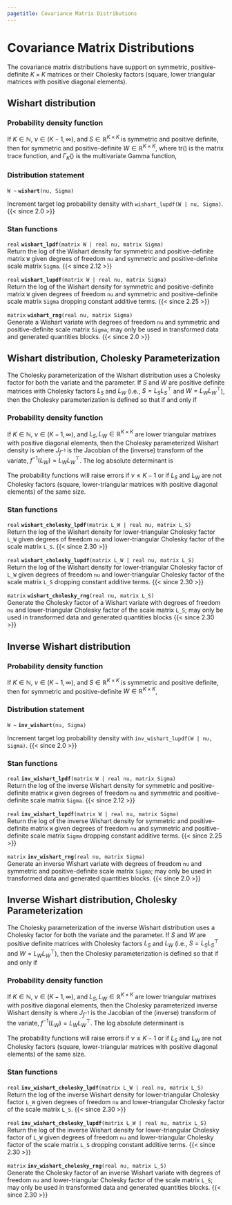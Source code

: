 ```yaml
---
pagetitle: Covariance Matrix Distributions
---
```


# Covariance Matrix Distributions



The covariance matrix distributions have support on symmetric,
positive-definite $K \times K$ matrices or their Cholesky factors
(square, lower triangular matrices with positive diagonal elements).

## Wishart distribution

### Probability density function

If $K \in \mathbb{N}$, $\nu \in (K-1,\infty)$, and $S \in
\mathbb{R}^{K \times K}$ is symmetric and positive definite, then for
symmetric and positive-definite $W \in \mathbb{R}^{K \times K}$,
\begin{equation*}
\text{Wishart}(W \mid \nu,S) = \frac{1}{2^{\nu K / 2}}
 \ \frac{1}{\Gamma_K \! \left( \frac{\nu}{2} \right)}
 \ \left| S \right|^{-\nu/2} \ \left| W \right|^{(\nu - K - 1)/2}
 \ \exp \! \left(- \frac{1}{2} \ \text{tr}\left( S^{-1} W \right) \right) \! ,
\end{equation*}
where $\text{tr}()$ is the matrix trace function, and $\Gamma_K()$ is the multivariate
Gamma function,
\begin{equation*}
\Gamma_K(x) = \frac{1}{\pi^{K(K-1)/4}} \ \prod_{k=1}^K \Gamma \left( x + \frac{1 - k}{2} \right) \!.
\end{equation*}

### Distribution statement

`W ~ ` **`wishart`**`(nu, Sigma)`

Increment target log probability density with `wishart_lupdf(W | nu, Sigma)`.
{{< since 2.0 >}}
<!-- real; wishart ~; -->
\index{{\tt \bfseries wishart }!sampling statement|hyperpage}

### Stan functions

<!-- real; wishart_lpdf; (matrix W | real nu, matrix Sigma); -->
\index{{\tt \bfseries wishart\_lpdf }!{\tt (matrix W \textbar\ real nu, matrix Sigma): real}|hyperpage}

`real` **`wishart_lpdf`**`(matrix W | real nu, matrix Sigma)`<br>\newline
Return the log of the Wishart density for symmetric and positive-definite
matrix `W` given degrees of freedom `nu` and symmetric and
positive-definite scale matrix `Sigma`.
{{< since 2.12 >}}

<!-- real; wishart_lupdf; (matrix W | real nu, matrix Sigma); -->
\index{{\tt \bfseries wishart\_lupdf }!{\tt (matrix W \textbar\ real nu, matrix Sigma): real}|hyperpage}

`real` **`wishart_lupdf`**`(matrix W | real nu, matrix Sigma)`<br>\newline
Return the log of the Wishart density for symmetric and positive-definite
matrix `W` given degrees of freedom `nu` and symmetric and
positive-definite scale matrix `Sigma` dropping constant additive terms.
{{< since 2.25 >}}

<!-- matrix; wishart_rng; (real nu, matrix Sigma); -->
\index{{\tt \bfseries wishart\_rng }!{\tt (real nu, matrix Sigma): matrix}|hyperpage}

`matrix` **`wishart_rng`**`(real nu, matrix Sigma)`<br>\newline
Generate a Wishart variate with degrees of freedom `nu` and symmetric
and positive-definite scale matrix `Sigma`; may only be used in
transformed data and generated quantities blocks.
{{< since 2.0 >}}

## Wishart distribution, Cholesky Parameterization {#wishart-cholesky-distribution}

The Cholesky parameterization of the Wishart distribution uses a
Cholesky factor for both the variate and the parameter.  If $S$ and
$W$ are positive definite matrices with Cholesky factors $L_S$ and
$L_W$ (i.e., $S = L_S L_S^{\top}$ and $W = L_W L_W^{\top}$), then
the Cholesky parameterization is defined so that
\begin{equation*}
L_W \sim \textrm{WishartCholesky}(\nu, L_S)
\end{equation*}
if and only if
\begin{equation*}
W \sim \textrm{Wishart}(\nu, S).
\end{equation*}

### Probability density function

If $K \in \mathbb{N}$, $\nu \in (K-1, \infty)$, and $L_S, L_W \in \mathbb{R}^{K \times K}$
are lower triangular matrixes with positive diagonal elements, then the Cholesky parameterized Wishart density is
\begin{equation*}
\text{WishartCholesky}(L_W \mid \nu,L_S)
= \text{Wishart}(L_W L_W^{\top} \mid \nu,L_S L_S^{\top}) \, \left| J_{f^{-1}} \right|,
\end{equation*}
where $J_{f^{-1}}$ is the Jacobian of the (inverse) transform of the variate, $f^{-1}(L_W) = L_W L_W^{\top}$.
The log absolute determinant is
\begin{equation*}
\log \left| J_{f^{-1}} \right|
= K \log(2) + \sum_{k=1}^K (K - k + 1) \log {(L_W)_{k,\, k}}.
\end{equation*}

The probability functions will raise errors if $\nu \leq K - 1$ or if
$L_S$ and $L_W$ are not Cholesky factors (square, lower-triangular
matrices with positive diagonal elements) of the same size.

### Stan functions

<!-- real; wishart_cholesky_lpdf; (matrix L_W | real nu, matrix L_S); -->
\index{{\tt \bfseries wishart\_cholesky\_lpdf }!{\tt (matrix L\_W \textbar\ real nu, matrix L\_S): real}|hyperpage}

`real` **`wishart_cholesky_lpdf`**`(matrix L_W | real nu, matrix L_S)`<br>\newline
Return the log of the Wishart density for lower-triangular Cholesky factor `L_W`
given degrees of freedom `nu` and lower-triangular Cholesky factor of the
scale matrix `L_S`.
{{< since 2.30 >}}

<!-- real; wishart_cholesky_lupdf; (matrix L_W | real nu, matrix L_S); -->
\index{{\tt \bfseries wishart\_lupdf }!{\tt (matrix L\_W \textbar\ real nu, matrix L\_S): real}|hyperpage}

`real` **`wishart_cholesky_lupdf`**`(matrix L_W | real nu, matrix L_S)`<br>\newline
Return the log of the Wishart density for lower-triangular Cholesky factor of `L_W`
given degrees of freedom `nu` and lower-triangular Cholesky factor of the
scale matrix `L_S` dropping constant additive terms.
{{< since 2.30 >}}

<!-- matrix; wishart_cholesky_rng; (real nu, matrix L_S); -->
\index{{\tt \bfseries wishart\_rng }!{\tt (real nu, matrix L\_S): matrix}|hyperpage}

`matrix` **`wishart_cholesky_rng`**`(real nu, matrix L_S)`<br>\newline
Generate the Cholesky factor of a Wishart variate with degrees of freedom `nu` and
lower-triangular Cholesky factor of the scale matrix `L_S`; may only be used in
transformed data and generated quantities blocks
{{< since 2.30 >}}

## Inverse Wishart distribution

### Probability density function

If $K \in \mathbb{N}$, $\nu \in (K-1,\infty)$, and $S \in
\mathbb{R}^{K \times   K}$ is symmetric and positive definite, then
for symmetric and positive-definite $W \in \mathbb{R}^{K \times K}$,
\begin{equation*}
\text{InvWishart}(W \mid \nu,S) = \frac{1}{2^{\nu K / 2}} \ \frac{1}{\Gamma_K \! \left( \frac{\nu}{2} \right)}
 \ \left| S \right|^{\nu/2} \ \left| W \right|^{-(\nu + K + 1)/2}
 \ \exp \! \left( - \frac{1}{2} \ \text{tr}(SW^{-1}) \right) \! .
\end{equation*}

### Distribution statement

`W ~ ` **`inv_wishart`**`(nu, Sigma)`

Increment target log probability density with `inv_wishart_lupdf(W | nu, Sigma)`.
{{< since 2.0 >}}
<!-- real; inv_wishart ~; -->
\index{{\tt \bfseries inv\_wishart }!sampling statement|hyperpage}

### Stan functions

<!-- real; inv_wishart_lpdf; (matrix W | real nu, matrix Sigma); -->
\index{{\tt \bfseries inv\_wishart\_lpdf }!{\tt (matrix W \textbar\ real nu, matrix Sigma): real}|hyperpage}

`real` **`inv_wishart_lpdf`**`(matrix W | real nu, matrix Sigma)`<br>\newline
Return the log of the inverse Wishart density for symmetric and
positive-definite matrix `W` given degrees of freedom `nu` and symmetric
and positive-definite scale matrix `Sigma`.
{{< since 2.12 >}}

<!-- real; inv_wishart_lupdf; (matrix W | real nu, matrix Sigma); -->
\index{{\tt \bfseries inv\_wishart\_lupdf }!{\tt (matrix W \textbar\ real nu, matrix Sigma): real}|hyperpage}

`real` **`inv_wishart_lupdf`**`(matrix W | real nu, matrix Sigma)`<br>\newline
Return the log of the inverse Wishart density for symmetric and
positive-definite matrix `W` given degrees of freedom `nu` and symmetric
and positive-definite scale matrix `Sigma` dropping constant additive terms.
{{< since 2.25 >}}

<!-- matrix; inv_wishart_rng; (real nu, matrix Sigma); -->
\index{{\tt \bfseries inv\_wishart\_rng }!{\tt (real nu, matrix Sigma): matrix}|hyperpage}

`matrix` **`inv_wishart_rng`**`(real nu, matrix Sigma)`<br>\newline
Generate an inverse Wishart variate with degrees of freedom `nu` and
symmetric and positive-definite scale matrix `Sigma`; may only be used
in transformed data and generated quantities blocks.
{{< since 2.0 >}}


## Inverse Wishart distribution, Cholesky Parameterization {#inverse-wishart-cholesky-distribution}

The Cholesky parameterization of the inverse Wishart distribution uses a
Cholesky factor for both the variate and the parameter.  If $S$ and
$W$ are positive definite matrices with Cholesky factors $L_S$ and
$L_W$ (i.e., $S = L_S L_S^{\top}$ and $W = L_W L_W^{\top}$), then
the Cholesky parameterization is defined so that
\begin{equation*}
L_W \sim \textrm{InvWishartCholesky}(\nu, L_S)
\end{equation*}
if and only if
\begin{equation*}
W \sim \textrm{InvWishart}(\nu, S).
\end{equation*}

### Probability density function

If $K \in \mathbb{N}$, $\nu \in (K-1, \infty)$, and $L_S, L_W \in
\mathbb{R}^{K \times K}$ are lower triangular matrixes with positive
diagonal elements, then the Cholesky parameterized inverse Wishart
density is
\begin{equation*}
\text{InvWishartCholesky}(L_W \mid \nu,L_S) =
\text{InvWishart}(L_WL_W^{\top} \mid \nu, L_S L_S^{\top}) \, \left| J_{f^{-1}} \right|,
\end{equation*}
where $J_{f^{-1}}$ is the Jacobian of the (inverse) transform of the variate,
$f^{-1}(L_W) = L_W L_W^{\top}$.  The log absolute determinant is
\begin{equation*}
\log \left| J_{f^{-1}} \right|
= K \log(2) + \sum_{k=1}^K (K - k + 1) \log {(L_W)_{k,\, k}}.
\end{equation*}

The probability functions will raise errors if $\nu \leq K - 1$ or if
$L_S$ and $L_W$ are not Cholesky factors (square, lower-triangular
matrices with positive diagonal elements) of the same size.

### Stan functions

<!-- real; inv_wishart_cholesky_lpdf; (matrix L_W | real nu, matrix L_S); -->
\index{{\tt \bfseries inv\_wishart\_cholesky\_lpdf }!{\tt (matrix L\_W \textbar\ real nu, matrix L\_S): real}|hyperpage}

`real` **`inv_wishart_cholesky_lpdf`**`(matrix L_W | real nu, matrix L_S)`<br>\newline
Return the log of the inverse Wishart density for lower-triangular Cholesky factor `L_W`
given degrees of freedom `nu` and lower-triangular Cholesky factor of the
scale matrix `L_S`.
{{< since 2.30 >}}

<!-- real; inv_wishart_cholesky_lupdf; (matrix L_W | real nu, matrix L_S); -->
\index{{\tt \bfseries inv\_wishart\_lupdf }!{\tt (matrix L\_W \textbar\ real nu, matrix L\_S): real}|hyperpage}

`real` **`inv_wishart_cholesky_lupdf`**`(matrix L_W | real nu, matrix L_S)`<br>\newline
Return the log of the inverse Wishart density for lower-triangular Cholesky factor of `L_W`
given degrees of freedom `nu` and lower-triangular Cholesky factor of the
scale matrix `L_S` dropping constant additive terms.
{{< since 2.30 >}}

<!-- matrix; inv_wishart_cholesky_rng; (real nu, matrix L_S); -->
\index{{\tt \bfseries inv\_wishart\_rng }!{\tt (real nu, matrix L\_S): matrix}|hyperpage}

`matrix` **`inv_wishart_cholesky_rng`**`(real nu, matrix L_S)`<br>\newline
Generate the Cholesky factor of an inverse Wishart variate with degrees of freedom `nu` and
lower-triangular Cholesky factor of the scale matrix `L_S`; may only be used in
transformed data and generated quantities blocks.
{{< since 2.30 >}}
